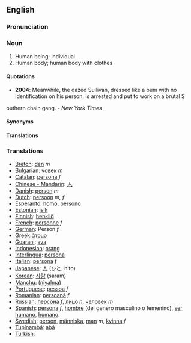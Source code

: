==English==
===Pronunciation===

===Noun===
#Human being; individual
#Human body; human body with clothes

====Quotations====
* '''2004''': Meanwhile, the dazed Sullivan, dressed like a bum with no identification on his person, is arrested and put to work on a brutal S
outhern chain gang.  - ''New York Times''

====Synonyms====
====Translations====

===Translations===
*[[Breton]]: [[den]] ''m''
*[[Bulgarian]]: [[човек]] ''m''
*[[Catalan]]: [[persona]] ''f''
*[[Chinese - Mandarin]]: [[人]]
*[[Danish]]: [[person]] ''m''
*[[Dutch]]: [[persoon]] ''m, f''
*[[Esperanto]]: [[homo]], [[persono]]
*[[Estonian]]: [[isik]]
*[[Finnish]]: [[henkilö]]
*[[French]]: [[personne]] ''f''
*[[German]]: Person ''f''
*[[Greek]]:[[άτομο]]
*[[Guarani]]: [[ava]]
*[[Indonesian]]: [[orang]]
*[[Interlingua]]: [[persona]]
*[[Italian]]: [[persona]] ''f''
*[[Japanese]]: [[人]] (ひと, hito)
*[[Korean]]: [[사람]] (saram)
*[[Manchu]]: ([[niyalma]])
*[[Portuguese]]: [[pessoa]] ''f''
*[[Romanian]]: [[persoană]] ''f''
*[[Russian]]: [[персона]] ''f'', [[лицо]] ''n'', [[человек]] ''m''
*[[Spanish]]: [[persona]] ''f'', [[hombre]] (del genero masculino o femenino),  [[ser humano]], [[humano]].
*[[Swedish]]: [[person]], [[människa]], [[man]] ''m'', [[kvinna]] ''f''
*[[Tupinambá]]: [[abá]]
*[[Turkish]]: [[]]